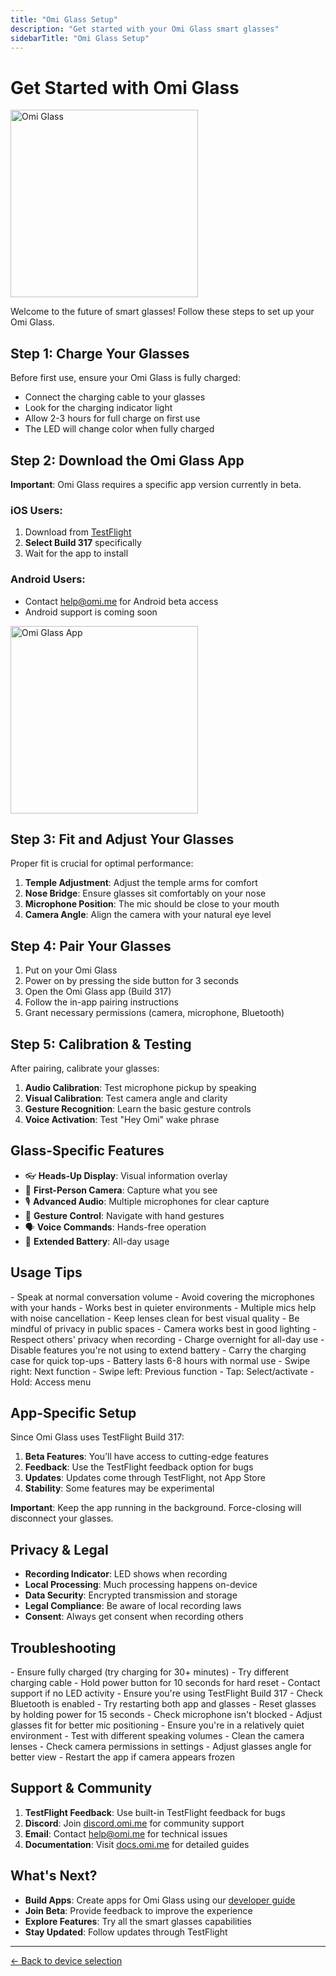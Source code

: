 ```yaml
---
title: "Omi Glass Setup" 
description: "Get started with your Omi Glass smart glasses"
sidebarTitle: "Omi Glass Setup"
---
```


# Get Started with Omi Glass

<img src="/omi-glass.png" alt="Omi Glass" width="300" />

Welcome to the future of smart glasses! Follow these steps to set up your Omi Glass.

## Step 1: Charge Your Glasses

Before first use, ensure your Omi Glass is fully charged:

- Connect the charging cable to your glasses
- Look for the charging indicator light
- Allow 2-3 hours for full charge on first use
- The LED will change color when fully charged

## Step 2: Download the Omi Glass App

**Important**: Omi Glass requires a specific app version currently in beta.

### iOS Users:
1. Download from [TestFlight](https://testflight.apple.com/join/pxwQJ5U5)
2. **Select Build 317** specifically
3. Wait for the app to install

### Android Users:
- Contact [help@omi.me](mailto:help@omi.me) for Android beta access
- Android support is coming soon

<img src="/images/ChatGPT_Image_May_4_2025_04_58_33_PM.webp" alt="Omi Glass App" width="300" />

## Step 3: Fit and Adjust Your Glasses

Proper fit is crucial for optimal performance:

1. **Temple Adjustment**: Adjust the temple arms for comfort
2. **Nose Bridge**: Ensure glasses sit comfortably on your nose
3. **Microphone Position**: The mic should be close to your mouth
4. **Camera Angle**: Align the camera with your natural eye level

## Step 4: Pair Your Glasses

1. Put on your Omi Glass
2. Power on by pressing the side button for 3 seconds
3. Open the Omi Glass app (Build 317)
4. Follow the in-app pairing instructions
5. Grant necessary permissions (camera, microphone, Bluetooth)

## Step 5: Calibration & Testing

After pairing, calibrate your glasses:

1. **Audio Calibration**: Test microphone pickup by speaking
2. **Visual Calibration**: Test camera angle and clarity
3. **Gesture Recognition**: Learn the basic gesture controls
4. **Voice Activation**: Test "Hey Omi" wake phrase

## Glass-Specific Features

- 👓 **Heads-Up Display**: Visual information overlay
- 📸 **First-Person Camera**: Capture what you see
- 🎙️ **Advanced Audio**: Multiple microphones for clear capture
- 👋 **Gesture Control**: Navigate with hand gestures
- 🗣️ **Voice Commands**: Hands-free operation
- 🔋 **Extended Battery**: All-day usage

## Usage Tips

<AccordionGroup>
  <Accordion title="Optimal Audio Capture">
    - Speak at normal conversation volume
    - Avoid covering the microphones with your hands
    - Works best in quieter environments
    - Multiple mics help with noise cancellation
  </Accordion>
  <Accordion title="Camera Best Practices">
    - Keep lenses clean for best visual quality
    - Be mindful of privacy in public spaces
    - Camera works best in good lighting
    - Respect others' privacy when recording
  </Accordion>
  <Accordion title="Battery Management">
    - Charge overnight for all-day use
    - Disable features you're not using to extend battery
    - Carry the charging case for quick top-ups
    - Battery lasts 6-8 hours with normal use
  </Accordion>
  <Accordion title="Gesture Controls">
    - Swipe right: Next function
    - Swipe left: Previous function  
    - Tap: Select/activate
    - Hold: Access menu
  </Accordion>
</AccordionGroup>

## App-Specific Setup

Since Omi Glass uses TestFlight Build 317:

1. **Beta Features**: You'll have access to cutting-edge features
2. **Feedback**: Use the TestFlight feedback option for bugs
3. **Updates**: Updates come through TestFlight, not App Store
4. **Stability**: Some features may be experimental

**Important**: Keep the app running in the background. Force-closing will disconnect your glasses.

## Privacy & Legal

- **Recording Indicator**: LED shows when recording
- **Local Processing**: Much processing happens on-device
- **Data Security**: Encrypted transmission and storage
- **Legal Compliance**: Be aware of local recording laws
- **Consent**: Always get consent when recording others

## Troubleshooting

<AccordionGroup>
  <Accordion title="Glasses won't power on">
    - Ensure fully charged (try charging for 30+ minutes)
    - Try different charging cable
    - Hold power button for 10 seconds for hard reset
    - Contact support if no LED activity
  </Accordion>
  <Accordion title="App won't connect">
    - Ensure you're using TestFlight Build 317
    - Check Bluetooth is enabled
    - Try restarting both app and glasses
    - Reset glasses by holding power for 15 seconds
  </Accordion>
  <Accordion title="Poor audio quality">
    - Check microphone isn't blocked
    - Adjust glasses fit for better mic positioning
    - Ensure you're in a relatively quiet environment
    - Test with different speaking volumes
  </Accordion>
  <Accordion title="Camera/visual issues">
    - Clean the camera lenses
    - Check camera permissions in settings
    - Adjust glasses angle for better view
    - Restart the app if camera appears frozen
  </Accordion>
</AccordionGroup>

## Support & Community

1. **TestFlight Feedback**: Use built-in TestFlight feedback for bugs
2. **Discord**: Join [discord.omi.me](http://discord.omi.me) for community support
3. **Email**: Contact [help@omi.me](mailto:help@omi.me) for technical issues
4. **Documentation**: Visit [docs.omi.me](https://docs.omi.me) for detailed guides

## What's Next?

- **Build Apps**: Create apps for Omi Glass using our [developer guide](https://docs.omi.me/doc/developer/apps/Introduction)
- **Join Beta**: Provide feedback to improve the experience
- **Explore Features**: Try all the smart glasses capabilities
- **Stay Updated**: Follow updates through TestFlight

---

[← Back to device selection](/getstartedwithomi) 